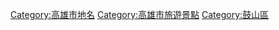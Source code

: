 {{Catmore}}
{{Commonscat|Hamasen, Kaohsiung}}

[[Category:高雄市地名|Category:高雄市地名]]
[[Category:高雄市旅遊景點|Category:高雄市旅遊景點]]
[[Category:鼓山區|Category:鼓山區]]